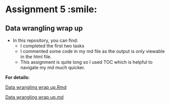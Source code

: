 # Assignment 5 :smile:
## Data wrangling wrap up

- In this repository, you can find:
    * I completed the first two tasks
    * I commented some code in my md file as the output is only viewable in the html file.
    * This assignment is quite long so I used TOC which is helpful to navigate my md much quicker.
    

  
**For details:**

[Data wrangling wrap up.Rmd](https://github.com/STAT545-UBC-students/hw06-Sukeysun/blob/master/Factor%20and%20figure%20management.Rmd)  

[Data wrangling wrap up.md](https://github.com/STAT545-UBC-students/hw06-Sukeysun/blob/master/Factor_and_figure_management.md)

